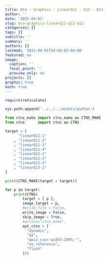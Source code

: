 ```yaml
---
title: BCA - Graphics - LinearQ11 - Q12 - Q13
author: ''
date: '2021-04-01'
slug: bca-graphics-linearq11-q12-q13
categories: []
tags: []
subtitle: ''
summary: ''
authors: []
lastmod: '2021-04-01T14:04:03-04:00'
featured: no
image:
  caption: ''
  focal_point: ''
  preview_only: no
projects: []
graphic: true
math: true
---
```

```r
require(reticulate)
```

```python
sys.path.append('../../../assets/python')

from ctns_make import ctns_make as CTNS_MAKE
from ctns      import ctns as CTNS
```

```python
target = [
      "linearQ11-1"
    , "linearQ11-2"
    , "linearQ11-3"
    , "linearQ11-4"
    , "linearQ12-1"
    , "linearQ12-2"
    , "linearQ12-3"
    , "linearQ13-1"
]

print(CTNS_MAKE(target = target))
```

```python

for p in target:
    print(CTNS(
        target = [ p ], 
        image_target = p,
        #write_file = False,
        write_image = False,
        skip_image = True,
        #action="ctns_make",
        opt_ctns = [
          "dynamic",
          "qa",
          "quiz_css='width:100%;'", 
          "no_reference",
          "flush"
        ]))
```
